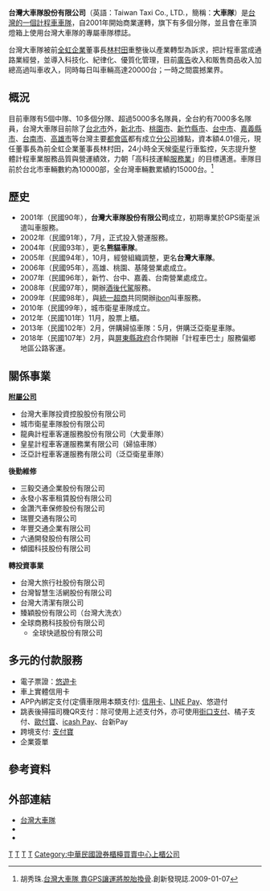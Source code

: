 {{refimprove|time=2019-03-09T23:11:10+00:00}}
{{Coord|25|02|53.6|N|121|32|21.6|E|region:ID_type:landmark|display=title}}
{{Infobox Company
| company_name = 台灣大車隊股份有限公司
| company_name_en = Taiwan Taxi Co., LTD.
| company_logo = [[File:Toyota_Camry_2.0E_of_Taiwan_Taxi_Corp_right-head_20150618.jpg|300px]]
| company_type = [[股份有限公司|股份有限公司]]
| company_slogan = 安全、安心、快速
| trading_name = 大車隊
| traded_as = {{otc|2640}}
| ISIN = TW0002640000
| foundation = 2001年
| location = {{ROC-TW}}<br>10491 [[臺北市|臺北市]][[中山區_(臺北市)|中山區]]長安東路二段162號二樓
| area_served = 
| local_code_name = TW
| local_code = 27767961
| key_people = [[董事長|董事長]]：林村田
| industry = 客運業
| products = 運輸服務
| assets = [[新臺幣|新台幣]]600,000,000元
| capital = [[新臺幣|新台幣]]487,574,260元
| revenue = 
| operating_income = 新臺幣1.96億元（全體事業，2016年會計年度） <br/>新臺幣1.43億元（個別事業，2016年會計年度）
| profit = 
| market_value = 
| num_employees = 331人（後勤單位）<br>13,000人（司機會員）
| P/E ratio = 
| earnings_per_share = 
| Net_asset_value = 
| accounting_period = 
| parent = 
| divisions = 
| major_shareholder = 萬事興有限公司（38.10%）<br>上金投資有限公司（14.54%）
| subsid = 金讚汽車保修股份有限公司<br>台灣大旅行社股份有限公司 等
| homepage = [http://www.taiwantaxi.com.tw www.taiwantaxi.com.tw]
| footnotes = 
| width = 380px
}}

'''台灣大車隊股份有限公司'''（英語：Taiwan Taxi Co., LTD.，簡稱：'''大車隊'''）是[[台灣計程車|台灣的一個計程車車隊]]，自2001年開始商業運轉，旗下有多個分隊，並且會在車頂燈箱上使用台灣大車隊的專屬車隊標誌。

台灣大車隊被前[[遠傳電信|全虹企業]]董事長[[林村田|林村田]]重整後以產業轉型為訴求，把計程車當成通路業經營，並導入科技化、紀律化、優質化管理，目前[[廣告|廣告]]收入和販售商品收入加總高過叫車收入，同時每日叫車輛高達20000台；一時之間震撼業界。

== 概況 ==
目前車隊有5個中隊、10多個分隊、超過5000多名隊員，全台約有7000多名隊員，台灣大車隊目前除了[[台北市|台北市]]外，[[新北市|新北市]]、[[桃園市|桃園市]]、[[新竹縣|新竹縣]][[新竹市|市]]、[[台中市|台中市]]、[[嘉義縣|嘉義縣]][[嘉義市|市]]、[[台南市|台南市]]、[[高雄市|高雄市]]等台灣主要[[都會區|都會區]]都有成立[[分公司|分公司]]據點，資本額4.01億元，現任董事長為前全虹企業董事長林村田，24小時全天候[[衛星|衛星]]行車監控，矢志提升整體計程車業服務品質與營運績效，力朝「高科技運輸[[服務業|服務業]]」的目標邁進。車隊目前於台北市車輛數約為10000部，全台灣車輛數累績約15000台。<ref>胡秀珠.[https://web.archive.org/web/20090321054231/http://www.twcsi.org.tw/columnpage/news/000100/127.aspx 台灣大車隊 靠GPS讓運將脫胎換骨].創新發現誌.2009-01-07</ref>

== 歷史 ==
* 2001年（民國90年），'''台灣大車隊股份有限公司'''成立，初期專業於GPS衛星派遣叫車服務。
* 2002年（民國91年），7月，正式投入營運服務。
* 2004年（民國93年），更名'''熊貓車隊'''。
* 2005年（民國94年），10月，經營組織調整，更名'''台灣大車隊'''。
* 2006年（民國95年），高雄、桃園、基隆營業處成立。
* 2007年（民國96年），新竹、台中、嘉義、台南營業處成立。
* 2008年（民國97年），開辦[[代駕司機|酒後代駕]]服務。
* 2009年（民國98年），與[[統一超商|統一超商]]共同開辦[[互動式資訊服務站|ibon]]叫車服務。
* 2010年（民國99年），城市衛星車隊成立。
* 2012年（民國101年）11月，股票上櫃。
* 2013年（民國102年）2月，併購婦協車隊：5月，併購泛亞衛星車隊。
* 2018年（民國107年）2月，與[[屏東縣政府|屏東縣政府]]合作開辦「計程車巴士」服務偏鄉地區公路客運。

== 關係事業 ==
'''[[子公司|附屬公司]]'''
* 台灣大車隊投資控股股份有限公司
* 城市衛星車隊股份有限公司
* 龍典計程車客運服務股份有限公司（大愛車隊）
* 皇星計程車客運服務業有限公司（婦協車隊）
* 泛亞計程車客運服務有限公司（泛亞衛星車隊）

'''後勤維修'''
* 三毅交通企業股份有限公司
* 永發小客車租賃股份有限公司
* 金讚汽車保修股份有限公司
* 瑞豐交通有限公司
* 年豐交通企業有限公司
* 六通開發股份有限公司
* 傾國科技股份有限公司

'''轉投資事業'''
* 台灣大旅行社股份有限公司
* 台灣智慧生活網股份有限公司
* 台灣大清潔有限公司 
* 臻穎股份有限公司（台灣大洗衣）
* 全球商務科技股份有限公司
**全球快遞股份有限公司

== 多元的付款服務 ==
* 電子票證：[[悠遊卡|悠遊卡]]
* 車上實體信用卡
* APP內綁定支付(定價車限用本類支付): [[信用卡|信用卡]]、[[LINE_Pay|LINE Pay]]、悠遊付
* 跳表後掃描司機QR支付：除可使用上述支付外，亦可使用[[街口支付|街口支付]]、橘子支付、[[歐付寶|歐付寶]]、[[icash_Pay|icash Pay]]、台新Pay
* 跨境支付: [[支付寶|支付寶]]
* 企業簽單

==參考資料==
{{reflist}}

==外部連結==
*[http://www.taiwantaxi.com.tw 台灣大車隊] {{Wayback|url=http://www.taiwantaxi.com.tw/ |date=20210125131346 }}{{zh-tw}} 
*{{facebook|55688TaiwanTaxi|台灣大車隊 TaiwanTaxi 粉絲團}}
*{{YouTube|user=Taiwantaxi}}{{zh-tw}}  

{{屏東縣客運及市區公車}}
{{Portal bar|台灣|交通|公路|企業}}

[[Category:台灣計程車業者|T]]
[[Category:2002年成立的公司|T]]
[[Category:2002年台灣建立|T]]
[[Category:總部位於臺北市中山區的工商業機構|T]]
[[Category:中華民國證券櫃檯買賣中心上櫃公司|Category:中華民國證券櫃檯買賣中心上櫃公司]]